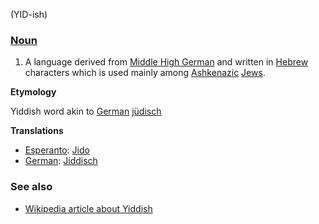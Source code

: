 (YID-ish)

===[[Noun]]===
#A language derived from [[Middle High German]] and written in [[Hebrew]] characters which is used mainly among [[Ashkenazi|Ashkenazic]] [[Jew|Jews]].

'''Etymology'''

Yiddish word akin to [[German]] [[jüdisch]]

'''Translations'''

*[[Esperanto]]: [[Jido]]
*[[German]]: [[Jiddisch]]



===See also===

*[[w:Yiddish language|Wikipedia article about Yiddish]]